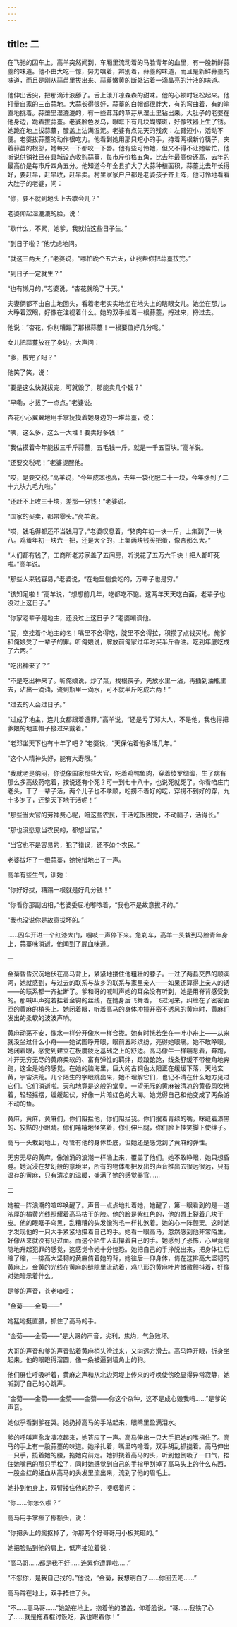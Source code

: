 ```yaml
---
---
---
```

title: 二
---




在飞驰的囚车上，高羊突然闻到，车厢里流动着的马脸青年的血里，有一股新鲜蒜薹的味道。他不由大吃一惊，努力嗅着，辨别着，蒜薹的味道，而且是新鲜蒜薹的味道，而且是刚从蒜苗里拔出来、蒜薹嫩黄的断处沾着一滴晶亮的汁液的味道。

他伸出舌尖，把那滴汁液舔了。舌上漾开凉森森的甜味。他的心顿时轻松起来。他打量自家的三亩蒜地。大蒜长得很好，蒜薹的白帽都很胖大，有的弯曲着，有的笔直地挑着。蒜垄里湿漉漉的，有一些茸茸的草芽从湿土里钻出来。大肚子的老婆在他身边，跪着拔蒜薹。老婆脸色发乌，眼眶下有几块蝴蝶斑，好像铁器上生了锈。她跪在地上拔蒜薹，膝盖上沾满湿泥。老婆有点先天的残疾：左臂短小，活动不便。老婆拔蒜薹的动作很吃力。他看到她用那只短小的手，持着两根新竹筷子，夹着蒜苗的根部，她每夹一下都咬一下唇。他有些可怜她，但又不得不让她帮忙，他听说供销社已在县城设点收购蒜薹，每市斤价格五角，比去年最高价还高，去年的最高价是每市斤四角五分。他知道今年全县扩大了大蒜种植面积，蒜薹比去年长得好，要赶早，赶早收，赶早卖。村里家家户户都是老婆孩子齐上阵，他可怜地看看大肚子的老婆，问：

“你，要不就到地头上去歇会儿？”

老婆仰起湿漉漉的脸，说：

“歇什么，不累，她爹，我就怕这些日子生。”

“到日子啦？”他忧虑地问。

“就这三两天了，”老婆说，“哪怕晚个五六天，让我帮你把蒜薹拔完。”

“到日子一定就生？”

“也有懒月的，”老婆说，“杏花就晚了十天。”

夫妻俩都不由自主地回头，看着老老实实地坐在地头上的瞎眼女儿。她坐在那儿，大睁着双眼，好像在注视着什么。她的双手扯着一根蒜薹，捋过来，捋过去。

他说：“杏花，你别糟蹋了那根蒜薹！一根要值好几分呢。”

女儿把蒜薹放在了身边，大声问：

“爹，拔完了吗？”

他笑了笑，说：

“要是这么快就拔完，可就毁了，那能卖几个钱？”

“早嘞，才拔了一点点。”老婆说。

杏花小心翼翼地用手掌抚摸着她身边的一堆蒜薹，说：

“咦，这么多，这么一大堆！要卖好多钱！”

“我估摸着今年能拔三千斤蒜薹，五毛钱一斤，就是一千五百块。”高羊说。

“还要交税呢！”老婆提醒他。

“哎，是要交税。”高羊说，“今年成本也高，去年一袋化肥二十一块，今年涨到了二十九块九毛九啦。”

“还赶不上收三十块，差那一分钱！”老婆说。

“国家的买卖，都带零头。”高羊说。

“哎，钱毛得都还不当钱用了，”老婆叹息着，“猪肉年初一块一斤，上集到了一块八。鸡蛋年初一块六一把，还是大个的，上集两块钱买把蛋，像杏那么大。”

“人们都有钱了，工商所老苏家盖了五间房，听说花了五万六千块！把人都吓死啦。”高羊说。

“那些人来钱容易，”老婆说，“在地里刨食吃的，万辈子也是穷。”

“该知足啦！”高羊说，“想想前几年，吃都吃不饱。这两年天天吃白面，老辈子也没过上这日子。”

“你家老辈子是地主，还没过上这日子？”老婆嘲讽他。

“屁，空挂着个地主的名！嘴里不舍得吃，腚里不舍得拉，积攒了点钱买地。俺爹和俺娘受了一辈子的罪。听俺娘说，解放前俺家过年时买半斤香油。吃到年底吃成了六两。”

“吃出神来了？”

“不是吃出神来了。听俺娘说，炒了菜，找根筷子，先放水里一沾，再插到油瓶里去，沾出一滴油，流到瓶里一滴水，可不就半斤吃成六两！”

“过去的人会过日子。”

“过成了地主，连儿女都跟着遭罪，”高羊说，“还是亏了邓大人，不是他，我也得把爹娘的地主帽子接过来戴着。”

“老邓坐天下也有十年了吧？”老婆说，“天保佑着他多活几年。”

“这个人精神头好，能有大寿限。”

“我就老是纳闷，你说像国家那些大官，吃着鸡鸭鱼肉，穿着绫罗绸缎，生了病有那么多高级药吃着，按说还有个死？可一到七十八十，也说死就死了。你看咱庄门老头，干了一辈子活，两个儿子也不孝顺，吃捞不着好的吃，穿捞不到好的穿，九十多岁了，还整天下地干活呢！”

“那些当大官的劳神费心呢，咱这些农民，干活吃饭困觉，不动脑子，活得长。”

“那也没愿意当农民的，都想当官。”

“当官也不是容易的，犯了错误，还不如个农民。”

老婆拔坏了一根蒜薹，她惋惜地出了一声。

高羊有些生气，训她：

“你好好拔，糟蹋一根就是好几分钱！”

“你看你那副凶相，”老婆委屈地嘟哝着，“我也不是故意拔坏的。”

“我也没说你是故意拔坏的。”

……囚车开进一个红漆大门，嘎吱一声停下来。急刹车，高羊一头栽到马脸青年身上，蒜薹味消逝，他闻到了腥血味道。

一

金菊昏昏沉沉地伏在高马背上，紧紧地搂住他粗壮的脖子。一过了两县交界的顺溪河，她就感到，与过去的联系与故乡的联系与家里亲人——如果还算得上亲人的话——的联系都一齐扯断了。爹和哥的喊叫声她的耳朵没有听到，她是用脊背感受到的。那喊叫声宛若挂着金钩的丝线，在她身后飞舞着，飞过河来，纠缠在了密密匝匝的黄麻的梢头上。她闭着眼，听着高马的身体冲撞开密不透风的黄麻时，黄麻们发出的柔软的波波声响。

黄麻动荡不安，像水一样分开像水一样合拢。她有时恍若坐在一叶小舟上——从来就没坐过什么小舟——她试图睁开眼，眼前五彩缤纷，亮得她眼痛。她不敢睁眼。她闭着眼，感觉到建立在极度疲乏基础之上的舒适。高马像牛一样喘息着，奔跑，冲开无穷无尽的黄麻柔软的、富有弹性的羁绊，踉踉跄跄，线条舒缓不带棱角地奔跑，这全是她的感觉。在她的脑海里，巨大的古铜色太阳正在缓缓下落，天地玄黄，宇宙洪荒。几个陌生的字眼跳出来，她不理解它们，也记不清在什么地方见过它们。它们消逝啦。天和地竟是这般的堂皇。一望无际的黄麻被清凉的黄昏风吹拂着，轻轻摇摆，缓缓起伏，好像一片暗红色的大海。她觉得自己和他变成了两条游不动的鱼。

黄麻，黄麻，黄麻们，你们阻拦他，你们阻拦我。你们抿着青绿的嘴，眯缝着漆黑的、狡黠的小眼睛。你们嘻嘻地怪笑着，你们伸出腿，你们脸上挂笑脚下使绊子。

高马一头栽到地上，尽管有他的身体垫底，但她还是感觉到了黄麻的弹性。

无穷无尽的黄麻，像汹涌的浪潮一样涌上来，覆盖了他们。她不敢睁眼，她只想昏睡。她沉浸在梦幻般的意境里，所有的物体都把发出的声音推出去很远很远，只有温存的黄麻，只有清凉的温暖，盛满了她的感觉器官……

二

她被一阵浪潮的喧哗唤醒了。声音一点点地扎着她，她醒了，第一眼看到的是一道浓厚的橘黄光线照耀着高马枯干的脸。他的脸是紫红色的，他的唇上裂着几块干皮。他的眼眶子乌黑，乱糟糟的头发像狗毛一样扎煞着。她的心一阵颤栗。这时她才发现他的一只大手紧紧地攥着自己的手。她看一眼高马，忽然感到他非常陌生，好像从来就没有见过面。而这个陌生人却攥着自己的手。她感到了恐怖，心里竟隐隐地升起犯罪的感觉，这感觉令她十分惶恐。她把自己的手挣脱出来，把身体往后缩了缩，一排高大坚韧的黄麻倚着她的背，她往后一仰身体，倚在这排高大坚韧的黄麻上。金黄的光线在黄麻的缝隙里流动着，鸡爪形的黄麻叶片微微颤抖着，好像对她暗示着什么。

是爹的声音，苍老喑哑：

“金菊——金菊——”

她猛地挺直腰，抓住了高马的手。

“金菊——金菊——”是大哥的声音，尖利，焦灼，气急败坏。

大哥的声音和爹的声音贴着黄麻梢头滑过来，又向远方滑去。高马睁开眼，折身坐起来。他的眼瞪得溜圆，像一条被逼到墙角上的狗。

他们屏住呼吸听着，黄麻之声和从北边河堤上传来的呼唤使傍晚显得异常寂静，她听到了自己的心跳声。

“金菊——金菊——金菊——金菊——你这个杂种，这不是成心毁我吗……”是爹的声音。

她似乎看到爹在哭。她扔掉高马的手站起来，眼睛里盈满泪水。

爹的呼叫声愈发凄凉起来，她答应了一声。高马伸出一只大手把她的嘴捂住了。高马的手上有一股蒜薹的味道。她挣扎着，嘴里呜噜着，双手胡乱抓挠着。高马伸出一只手，揽着她的腰，拖她向前走。她抓挠着高马的头，听到他倒吸了一口气，捂住她嘴巴的那只手松了，同时她感觉到自己的手指甲刮掉了高马头上的什么东西，一股金红的细血从高马的头发里流出来，流到了他的眉毛上。

她扑到他身上，双臂搂住他的脖子，哽咽着问：

“你……你怎么啦？”

高马用手掌擦了擦额头，说：

“你把头上的痂抠掉了，你那两个好哥哥用小板凳砸的。”

她把脸贴到他的肩上，低声抽泣着说：

“高马哥……都是我不好……连累你遭罪啦……”

“不怨你，是我自己找的。”他说，“金菊，我想明白了……你回去吧……”

高马蹲在地上，双手捂住了头。

“不……高马哥……”她跪在地上，抱着他的膝盖，仰着脸说，“哥……我铁了心了……就是拖着棍讨饭吃，我也跟着你！”